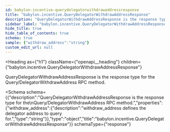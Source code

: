 ```yaml
---
id: babylon-incentive-querydelegatorwithdrawaddressresponse
title: "babylon.incentive.QueryDelegatorWithdrawAddressResponse"
description: "QueryDelegatorWithdrawAddressResponse is the response type for the"
sidebar_label: "babylon.incentive.QueryDelegatorWithdrawAddressResponse"
hide_title: true
hide_table_of_contents: true
schema: true
sample: {"withdraw_address":"string"}
custom_edit_url: null
---
```



<Heading
  as={"h1"}
  className={"openapi__heading"}
  children={"babylon.incentive.QueryDelegatorWithdrawAddressResponse"}
>
</Heading>



QueryDelegatorWithdrawAddressResponse is the response type for the
Query/DelegatorWithdrawAddress RPC method.

<Schema
  schema={{"description":"QueryDelegatorWithdrawAddressResponse is the response type for the\nQuery/DelegatorWithdrawAddress RPC method.","properties":{"withdraw_address":{"description":"withdraw_address defines the delegator address to query for.","type":"string"}},"type":"object","title":"babylon.incentive.QueryDelegatorWithdrawAddressResponse"}}
  schemaType={"response"}
>
  
</Schema>
            